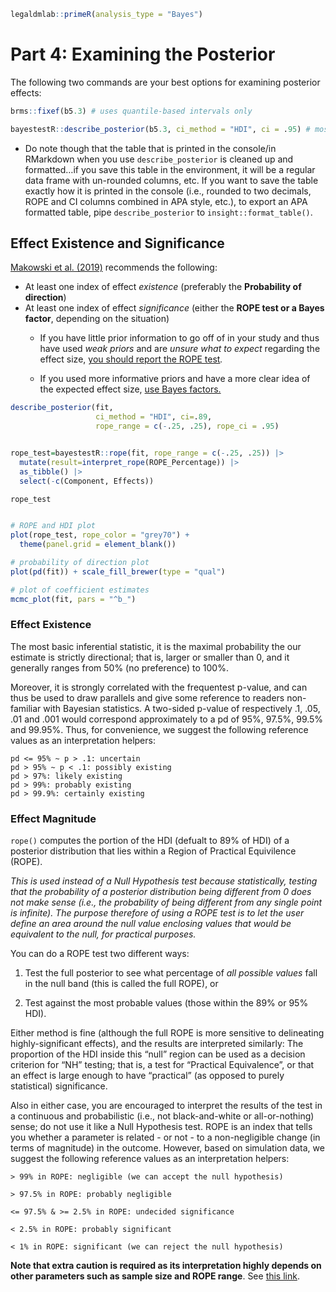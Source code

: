 ```r
legaldmlab::primeR(analysis_type = "Bayes")
```

# Part 4: Examining the Posterior

The following two commands are your best options for examining posterior effects:

```r
brms::fixef(b5.3) # uses quantile-based intervals only

bayestestR::describe_posterior(b5.3, ci_method = "HDI", ci = .95) # most detailed info, and can change to HDI
```

-   Do note though that the table that is printed in the console/in RMarkdown when you use `describe_posterior` is cleaned up and formatted...if you save this table in the environment, it will be a regular data frame with un-rounded columns, etc. If you want to save the table exactly how it is printed in the console (i.e., rounded to two decimals, ROPE and CI columns combined in APA style, etc.), to export an APA formatted table, pipe `describe_posterior` to `insight::format_table()`.

## Effect Existence and Significance

[Makowski et al. (2019)](https://www.frontiersin.org/articles/10.3389/fpsyg.2019.02767/full) recommends the following:

-   At least one index of effect *existence* (preferably the **Probability of direction**)
-   At least one index of effect *significance* (either the **ROPE test or a Bayes factor**, depending on the situation)
    -   If you have little prior information to go off of in your study and thus have used *weak priors* and are *unsure what to expect* regarding the effect size, [you should report the ROPE test]{.underline}*.*

    -   If you used more informative priors and have a more clear idea of the expected effect size, [use Bayes factors.]{.underline}

```r

describe_posterior(fit, 
                   ci_method = "HDI", ci=.89, 
                   rope_range = c(-.25, .25), rope_ci = .95)


rope_test=bayestestR::rope(fit, rope_range = c(-.25, .25)) |> 
  mutate(result=interpret_rope(ROPE_Percentage)) |> 
  as_tibble() |> 
  select(-c(Component, Effects))

rope_test


# ROPE and HDI plot
plot(rope_test, rope_color = "grey70") +
  theme(panel.grid = element_blank())

# probability of direction plot
plot(pd(fit)) + scale_fill_brewer(type = "qual")

# plot of coefficient estimates
mcmc_plot(fit, pars = "^b_")
```

### Effect Existence

The most basic inferential statistic, it is the maximal probability the our estimate is strictly directional; that is, larger or smaller than 0, and it generally ranges from 50% (no preference) to 100%.

Moreover, it is strongly correlated with the frequentest p-value, and can thus be used to draw parallels and give some reference to readers non-familiar with Bayesian statistics. A two-sided p-value of respectively .1, .05, .01 and .001 would correspond approximately to a pd of 95%, 97.5%, 99.5% and 99.95%. Thus, for convenience, we suggest the following reference values as an interpretation helpers:

```         
pd <= 95% ~ p > .1: uncertain
pd > 95% ~ p < .1: possibly existing
pd > 97%: likely existing
pd > 99%: probably existing
pd > 99.9%: certainly existing
```

### Effect Magnitude

`rope()` computes the portion of the HDI (defualt to 89% of HDI) of a posterior distribution that lies within a Region of Practical Equivilence (ROPE).

*This is used instead of a Null Hypothesis test because statistically, testing that the probability of a posterior distribution being different from 0 does not make sense (i.e., the probability of being different from any single point is infinite). The purpose therefore of using a ROPE test is to let the user define an area around the null value enclosing values that would be equivalent to the null, for practical purposes.*

You can do a ROPE test two different ways:

1.  Test the full posterior to see what percentage of *all possible values* fall in the null band (this is called the full ROPE), or

2.  Test against the most probable values (those within the 89% or 95% HDI).

Either method is fine (although the full ROPE is more sensitive to delineating highly-significant effects), and the results are interpreted similarly: The proportion of the HDI inside this "null" region can be used as a decision criterion for "NH" testing; that is, a test for "Practical Equivalence", or that an effect is large enough to have "practical" (as opposed to purely statistical) significance.

Also in either case, you are encouraged to interpret the results of the test in a continuous and probabilistic (i.e., not black-and-white or all-or-nothing) sense; do not use it like a Null Hypothesis test. ROPE is an index that tells you whether a parameter is related - or not - to a non-negligible change (in terms of magnitude) in the outcome. However, based on simulation data, we suggest the following reference values as an interpretation helpers:

```         
> 99% in ROPE: negligible (we can accept the null hypothesis)

> 97.5% in ROPE: probably negligible

<= 97.5% & >= 2.5% in ROPE: undecided significance

< 2.5% in ROPE: probably significant

< 1% in ROPE: significant (we can reject the null hypothesis)
```

**Note that extra caution is required as its interpretation highly depends on other parameters such as sample size and ROPE range**. See [this link](https://easystats.github.io/bayestestR/articles/region_of_practical_equivalence.html#sensitivity-to-parameters-scale).
